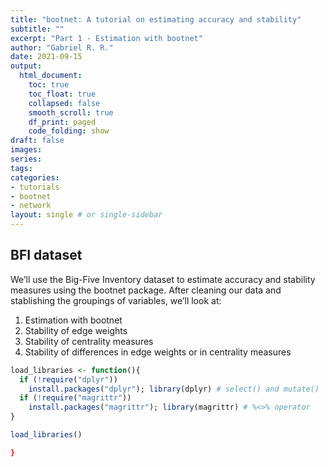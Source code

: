 ```yaml
---
title: "bootnet: A tutorial on estimating accuracy and stability"
subtitle: ""
excerpt: "Part 1 - Estimation with bootnet"
author: "Gabriel R. R."
date: 2021-09-15
output: 
  html_document:
    toc: true
    toc_float: true
    collapsed: false
    smooth_scroll: true
    df_print: paged
    code_folding: show
draft: false
images:
series:
tags:
categories:
- tutorials
- bootnet
- network
layout: single # or single-sidebar
---
```

## BFI dataset

We'll use the Big-Five Inventory dataset to estimate accuracy and stability 
measures using the bootnet package. 
After cleaning our data and stablishing the groupings of variables, 
we'll look at:

1. Estimation with bootnet
2. Stability of edge weights
3. Stability of centrality measures
4. Stability of differences in edge weights or in centrality measures

```r
load_libraries <- function(){
  if (!require("dplyr"))
    install.packages("dplyr"); library(dplyr) # select() and mutate()
  if (!require("magrittr"))
    install.packages("magrittr"); library(magrittr) # %<>% operator
}

load_libraries()

}
```

